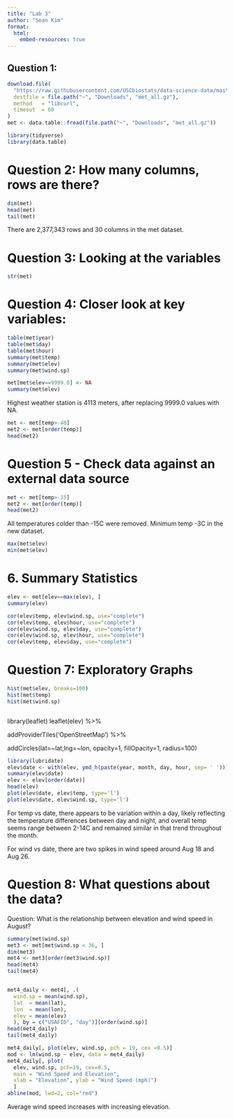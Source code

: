 ```yaml
---
title: "Lab 3"
author: "Sean Kim"
format:
  html:
    embed-resources: true
---
```


## Question 1:

```r
download.file(
  "https://raw.githubusercontent.com/USCbiostats/data-science-data/master/02_met/met_all.gz",
  destfile = file.path("~", "Downloads", "met_all.gz"),
  method   = "libcurl",
  timeout  = 60
)
met <- data.table::fread(file.path("~", "Downloads", "met_all.gz"))

library(tidyverse)
library(data.table)
```

# Question 2: How many columns, rows are there?

```r
dim(met)
head(met)
tail(met)
```

There are 2,377,343 rows and 30 columns in the met dataset.

# Question 3: Looking at the variables

```r
str(met)
```

# Question 4: Closer look at key variables:

```r
table(met$year)
table(met$day)
table(met$hour)
summary(met$temp)
summary(met$elev)
summary(met$wind.sp)
```

```r
met[met$elev==9999.0] <- NA
summary(met$elev)
```

Highest weather station is 4113 meters, after replacing 9999.0 values with NA.

```r
met <- met[temp>-40]
met2 <- met[order(temp)]
head(met2)

```

# Question 5 - Check data against an external data source

```r
met <- met[temp>-15]
met2 <- met[order(temp)]
head(met2)
```

All temperatures colder than -15C were removed. Minimum temp -3C in the new dataset.

```r
max(met$elev)
min(met$elev)
```

# 6. Summary Statistics

```r
elev <- met[elev==max(elev), ]
summary(elev)
```

```r
cor(elev$temp, elev$wind.sp, use="complete")
cor(elev$temp, elev$hour, use="complete")
cor(elev$wind.sp, elev$day, use="complete")
cor(elev$wind.sp, elev$hour, use="complete")
cor(elev$temp, elev$day, use="complete")
```

# Question 7: Exploratory Graphs

```r
hist(met$elev, breaks=100)
hist(met$temp)
hist(met$wind.sp)

```

```r

```

library(leaflet)
leaflet(elev) %\>%

addProviderTiles('OpenStreetMap') %\>% 

addCircles(lat=\~lat,lng=\~lon, opacity=1, fillOpacity=1, radius=100)

```r
library(lubridate)
elev$date <- with(elev, ymd_h(paste(year, month, day, hour, sep= ' ')))
summary(elev$date)
elev <- elev[order(date)]
head(elev)
plot(elev$date, elev$temp, type='l')
plot(elev$date, elev$wind.sp, type='l')
```

For temp vs date, there appears to be variation within a day, likely reflecting the temperature differences between day and night, and overall temp seems range between 2-14C and remained similar in that trend throughout the month.

For wind vs date, there are two spikes in wind speed around Aug 18 and Aug 26.

# Question 8: What questions about the data?

Question: What is the relationship between elevation and wind speed in August?

```r
summary(met$wind.sp)
met3 <- met[met$wind.sp < 36, ]
dim(met3)
met4 <- met3[order(met3$wind.sp)]
head(met4)
tail(met4)



```

```r
met4_daily <- met4[, .(
  wind.sp = mean(wind.sp),
  lat  = mean(lat),
  lon  = mean(lon),
  elev = mean(elev)
  ), by = c("USAFID", "day")][order(wind.sp)]
head(met4_daily)
tail(met4_daily)
```

```r
met4_daily[, plot(elev, wind.sp, pch = 19, cex =0.5)]
mod <- lm(wind.sp ~ elev, data = met4_daily)
met4_daily[, plot(
  elev, wind.sp, pch=19, cex=0.5, 
  main = "Wind Speed and Elevation", 
  xlab = "Elevation", ylab = "Wind Speed (mph)")
  ]
abline(mod, lwd=2, col="red")
```

Average wind speed increases with increasing elevation.
